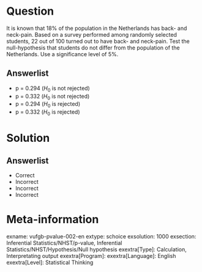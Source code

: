 Question
========
  
It is known that 18% of the population in the Netherlands has back- and neck-pain. Based on a survey performed among randomly selected
students, 22 out of 100 turned out to have back- and neck-pain. Test the null-hypothesis that students do not differ from the population of the
Netherlands. Use a significance level of 5%.


Answerlist
----------
* p = 0.294 ($H_{0}$ is not rejected)
* p = 0.332 ($H_{0}$ is not rejected)
* p = 0.294 ($H_{0}$ is rejected)
* p = 0.332 ($H_{0}$ is rejected)

Solution
========
  
Answerlist
----------
* Correct
* Incorrect
* Incorrect
* Incorrect

Meta-information
================
exname: vufgb-pvalue-002-en
extype: schoice
exsolution: 1000
exsection: Inferential Statistics/NHST/p-value, Inferential Statistics/NHST/Hypothesis/Null hypothesis
exextra[Type]: Calculation, Interpretating output
exextra[Program]: 
exextra[Language]: English
exextra[Level]: Statistical Thinking